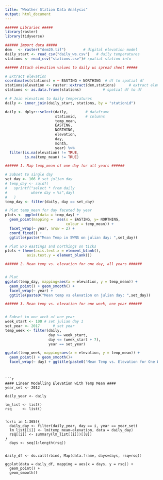 ---
title: "Weather Station Data Analysis"
output: html_document
---
```{r}
###### Libraries #####
library(raster)
library(tidyverse)

```

```{r}
###### Import data #####
dem   <- raster("dem20.tif")        # digital elevation model  
daily_start <- read_csv("daily_ws.csv")   # daily temperatures
stations <- read_csv("stations.csv")# spatial station info
```

```{r}
###### Attach elevation values to daily ws spread sheet #####

# Extract elevation
coordinates(stations) = ~ EASTING + NORTHING  # df to spatial df
stations$elevation <- raster::extract(dem,stations)      # extract elevation
stations <- as.data.frame(stations)          # spatial df to df

# # Join elevation to daily temperatures
daily <- inner_join(daily_start, stations, by = "stationid") 

daily <- dplyr::select(daily,        # dataframe
                       stationid,    # columns
                       temp_mean, 
                       EASTING, 
                       NORTHING, 
                       elevation,
                       day,
                       month,
                       year) %>%
  filter(is.na(elevation) != TRUE,
         is.na(temp_mean) != TRUE)


```

```{r}
###### 1. Map temp_mean of one day for all years ######

# Subset to single day
set_day <- 166 # set julian day
# temp_day <- sqldf(
#   sprintf("select * from daily
#           where day = %s",day)
#   )
temp_day <- filter(daily, day == set_day)

# Plot temp_mean for day faceted by year
plots <- ggplot(data = temp_day) +
  geom_point(mapping =  aes(x = EASTING, y= NORTHING,
                            colour = temp_mean)) +
  facet_wrap(~ year, nrow = 2) +
  coord_fixed() +
  ggtitle(paste("Mean Temp in SWNS on julian day: ",set_day)) 

# Plot w/o eastings and northings on ticks
plots + theme(axis.text.x = element_blank(), 
          axis.text.y = element_blank())

```

```{r}
###### 2. Mean temp vs. elevation for one day, all years ######


# Plot
ggplot(temp_day, mapping=aes(x = elevation, y = temp_mean)) +
  geom_point() + geom_smooth() +
  facet_wrap(~ year) +
  ggtitle(paste0("Mean temp vs elevation on julian day: ",set_day))

```


```{r}
###### 3. Mean temp vs. elevation for one week, one year ######


# Subset to one week of one year
week_start <- 100 # set julian day 1
set_year <- 2017      # set year
temp_week <- filter(daily, 
                    day >= week_start, 
                    day <= (week_start + 7),
                    year == set_year)

ggplot(temp_week, mapping=aes(x = elevation, y = temp_mean)) +
  geom_point() + geom_smooth()+
  facet_wrap(~ day) + ggtitle(paste0("Mean Temp vs. Elevation for One Week in ",set_year))



```


```

```{r}
#### Linear Modelling Elevation with Temp Mean ####
year_set <- 2012

daily_year <- daily

lm_list <- list()
rsq     <- list()


for(i in 1:365){
  daily_day <- filter(daily_year, day == i, year == year_set)
  lm_list[[i]] <- lm(temp_mean~elevation, data = daily_day)
  rsq[[i]] <- summary(lm_list[[i]])[[8]]
}
  days <- seq(1:length(rsq))


daily_df <- do.call(rbind, Map(data.frame, days=days, rsq=rsq))

ggplot(data = daily_df, mapping = aes(x = days, y = rsq)) +
  geom_point() +
  geom_smooth()







```





